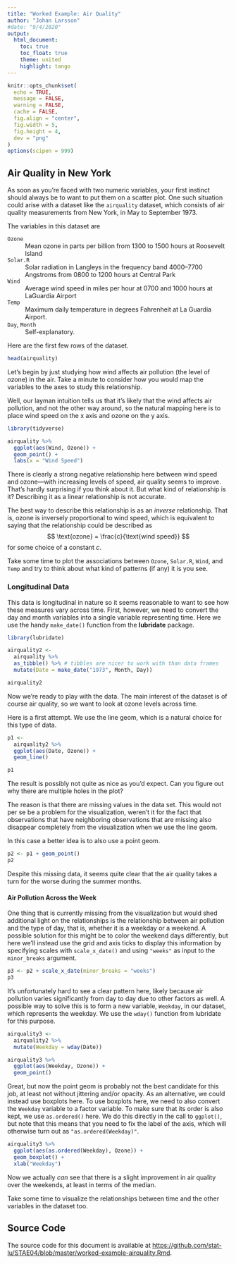 ```yaml
---
title: "Worked Example: Air Quality"
author: "Johan Larsson"
#date: "9/4/2020"
output: 
  html_document:
    toc: true
    toc_float: true
    theme: united
    highlight: tango
---
```


```r

knitr::opts_chunk$set(
  echo = TRUE,
  message = FALSE,
  warning = FALSE,
  cache = FALSE,
  fig.align = "center",
  fig.width = 5,
  fig.height = 4,
  dev = "png"
)
options(scipen = 999)
```

## Air Quality in New York

As soon as you're faced with two numeric variables, your first instinct should
always be to want to put them on a scatter plot. One such situation could arise
with a dataset like the `airquality` dataset, which consists of
air quality measurements from New York, in May to September 1973.

The variables in this dataset are

`Ozone`
: Mean ozone in parts per billion from 1300 to 1500 hours at Roosevelt Island

`Solar.R`
: Solar radiation in Langleys in the frequency band 4000–7700 Angstroms from 
  0800 to 1200 hours at Central Park
  
`Wind`
: Average wind speed in miles per hour at 0700 and 1000 hours at LaGuardia 
  Airport
  
`Temp`
: Maximum daily temperature in degrees Fahrenheit at La Guardia Airport.

`Day`, `Month`
: Self-explanatory.

Here are the first few rows of the dataset.

```r
head(airquality)
```

Let's begin by just studying how wind affects air pollution (the level of ozone)
in the air. Take a minute to consider how you would map the variables to the
axes to study this relationship.

Well, our layman intuition tells us that it's likely that the wind affects air
pollution, and not the other way around, so the natural mapping here is
to place wind speed on the x axis and ozone on the y axis.

```r
library(tidyverse)

airquality %>%
  ggplot(aes(Wind, Ozone)) +
  geom_point() +
  labs(x = "Wind Speed")
```

There is clearly a strong negative relationship here between wind speed and
ozone---with increasing levels of speed, air quality seems to improve. That's
hardly surprising if you think about it. But what kind of relationship is it?
Describing it as a linear relationship is not accurate. 

The best way to describe this relationship is as an *inverse* relationship. That
is, ozone is inversely proportional to wind speed, which is equivalent to
saying that the relationship could be described as
$$
\text{ozone} = \frac{c}{\text{wind speed}}
$$
for some choice of a constant $c$.

Take some time to plot the associations between `Ozone`, `Solar.R`, `Wind`,
and `Temp` and try to think about what kind of patterns (if any) it is you
see.

### Longitudinal Data

This data is longitudinal in nature so it seems reasonable to want to
see how these measures vary across time. First, however, we need to
convert the day and month variables into a single variable representing time.
Here we use the handy `make_date()` function from the **lubridate** package.

```r
library(lubridate)

airquality2 <-
  airquality %>%
  as_tibble() %>% # tibbles are nicer to work with than data frames
  mutate(Date = make_date("1973", Month, Day))

airquality2
```

Now we're ready to play with the data. The main interest of the dataset is
of course air quality, so we want to look at ozone levels across time.

Here is a first attempt. We use the line geom, which is a natural choice
for this type of data.

```r
p1 <- 
  airquality2 %>%
  ggplot(aes(Date, Ozone)) +
  geom_line()

p1
```

The result is possibly not quite as nice as you'd expect. Can you figure out
why there are multiple holes in the plot?

The reason is that there are missing values in the data set. This would not
per se be a problem for the visualization, weren't it for the fact that 
observations that have neighboring observations that are missing also
disappear completely from the visualization when we use the line geom.

In this case a better idea is to also use a point geom.

```r
p2 <- p1 + geom_point()
p2
```

Despite this missing data, it seems quite clear that the air quality takes
a turn for the worse during the summer months. 

#### Air Pollution Across the Week

One thing that is currently
missing from the visualization but would shed additional light on the
relationships is the relationship between air pollution and the type of
day, that is, whether it is a weekday or a weekend. A possible solution
for this might be to color the weekend days differently, but here we'll
instead use the grid and axis ticks to display this information by
specifying scales with `scale_x_date()` and using `"weeks"` as input to
the `minor_breaks` argument.

```r
p3 <- p2 + scale_x_date(minor_breaks = "weeks")
p3
```

It's unfortunately hard to see a clear pattern here, likely because
air pollution varies significantly from day to day due to other factors as well.
A possible way to solve this is to form a new variable, `Weekday`, in our 
dataset, which represents the weekday. We use the `wday()` function
from lubridate for this purpose.

```r
airquality3 <-
  airquality2 %>%
  mutate(Weekday = wday(Date))

airquality3 %>%
  ggplot(aes(Weekday, Ozone)) +
  geom_point()
```

Great, but now the point geom is probably not the best candidate for
this job, at least not without jittering and/or opacity. As an alternative,
we could instead use boxplots here. To use boxplots here, we need to
also convert the `Weekday` variable to a factor variable. To make sure
that its order is also kept, we use `as.ordered()` here. We do this
directly in the call to `ggplot()`, but note that this means that you
need to fix the label of the axis, which will otherwise turn out as 
`"as.ordered(Weekday)"`.

```r
airquality3 %>%
  ggplot(aes(as.ordered(Weekday), Ozone)) +
  geom_boxplot() +
  xlab("Weekday")
```

Now we actually *can* see that there is a slight improvement in
air quality over the weekends, at least in terms of the median.

Take some time to visualize the relationships between time and the other
variables in the dataset too.

## Source Code

The source code for this document is available at 
<https://github.com/stat-lu/STAE04/blob/master/worked-example-airquality.Rmd>.
